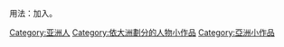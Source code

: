 {{hidden category}}
{{Catnav|頁面分類|各種主題的頁面分類|依大洲来作的分类|各大洲人物|亚洲人}}
{{Catnav|頁面分類|各種主題的頁面分類|按國家分類|各國人物|各地人物小作品}}
{{Catnav|頁面分類|人物|各大洲人物|亚洲人}}
{{Catnav|頁面分類|人物|各國人物|各地人物小作品}}

用法：加入{{Tl|亚洲人物小作品}}。

[[Category:亚洲人|Category:亚洲人]]
[[Category:依大洲劃分的人物小作品|Category:依大洲劃分的人物小作品]]
[[Category:亞洲小作品|Category:亞洲小作品]]